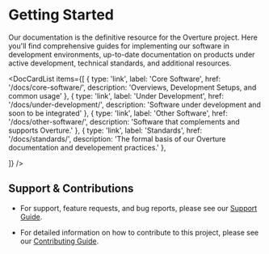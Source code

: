 # Getting Started

Our documentation is the definitive resource for the Overture project. Here you'll find comprehensive guides for implementing our software in development environments, up-to-date documentation on products under active development, technical standards, and additional resources.

<DocCardList items={[
  {
    type: 'link',
    label: 'Core Software',
    href: '/docs/core-software/',
    description: 'Overviews, Development Setups, and common usage'
  },
  {
    type: 'link',
    label: 'Under Development',
    href: '/docs/under-development/',
    description: 'Software under development and soon to be integrated'
  },
  {
    type: 'link',
    label: 'Other Software',
    href: '/docs/other-software/',
    description: 'Software that complements and supports Overture.'
  },
  {
    type: 'link',
    label: 'Standards',
    href: '/docs/standards/',
    description: 'The formal basis of our Overture documentation and developement practices.'
  },

]} />

## Support & Contributions

- For support, feature requests, and bug reports, please see our [Support Guide](https://main--overturedocs.netlify.app/community/support).

- For detailed information on how to contribute to this project, please see our [Contributing Guide](https://main--overturedocs.netlify.app/docs/contribution).
